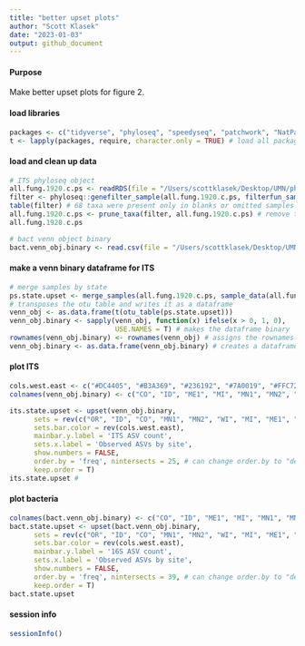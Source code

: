 ```yaml
---
title: "better upset plots"
author: "Scott Klasek"
date: "2023-01-03"
output: github_document
---
```


#### Purpose   
Make better upset plots for figure 2.  

#### load libraries
```r
packages <- c("tidyverse", "phyloseq", "speedyseq", "patchwork", "NatParksPalettes", "UpSetR", "scales")
t <- lapply(packages, require, character.only = TRUE) # load all packages at once
```

#### load and clean up data
```r
# ITS phyloseq object
all.fung.1920.c.ps <- readRDS(file = "/Users/scottklasek/Desktop/UMN/phyloseqs/fung1920.cleaned.ps") # cleaned fungal phyloseq object
filter <- phyloseq::genefilter_sample(all.fung.1920.c.ps, filterfun_sample(function(x) x > 0)) # for each ASV get a true/false whether it has over 0 reads
table(filter) # 68 taxa were present only in blanks or omitted samples < 10k reads
all.fung.1920.c.ps <- prune_taxa(filter, all.fung.1920.c.ps) # remove these zero-count taxa from the ps object
all.fung.1920.c.ps

# bact venn object binary
bact.venn_obj.binary <- read.csv(file = "/Users/scottklasek/Desktop/UMN/figures/from_server/16s.venn_obj.binary.csv", row.names = 1)
```

#### make a venn binary dataframe for ITS 
```r
# merge samples by state
ps.state.upset <- merge_samples(all.fung.1920.c.ps, sample_data(all.fung.1920.c.ps)$state, fun = sum)
# transposes the otu table and writes it as a dataframe
venn_obj <- as.data.frame(t(otu_table(ps.state.upset)))
venn_obj.binary <- sapply(venn_obj, function(x) ifelse(x > 0, 1, 0),
                          USE.NAMES = T) # makes the dataframe binary 
rownames(venn_obj.binary) <- rownames(venn_obj) # assigns the rownames as the same
venn_obj.binary <- as.data.frame(venn_obj.binary) # creates a dataframe where rows are ASVs, columns are sites, and entries are either 1 or 0
```

#### plot ITS
```r
cols.west.east <- c("#DC4405", "#B3A369", "#236192", "#7A0019", "#FFC72A", "#C5050C", "#18453B", "#B0D7FF", "gray") # west-east color palette
colnames(venn_obj.binary) <- c("CO", "ID", "ME1", "MI", "MN1", "MN2", "OR", "ME2", "WI") # fix the names of the sites

its.state.upset <- upset(venn_obj.binary, 
      sets = rev(c("OR", "ID", "CO", "MN1", "MN2", "WI", "MI", "ME1", "ME2")),
      sets.bar.color = rev(cols.west.east),
      mainbar.y.label = 'ITS ASV count',
      sets.x.label = 'Observed ASVs by site',
      show.numbers = FALSE,
      order.by = 'freq', nintersects = 25, # can change order.by to "degree", or adjust number of intersections to show 
      keep.order = T)
its.state.upset # 
```

#### plot bacteria
```r
colnames(bact.venn_obj.binary) <- c("CO", "ID", "ME1", "MI", "MN1", "MN2", "OR", "ME2", "WI") # fix the names of the sites
bact.state.upset <- upset(bact.venn_obj.binary, 
      sets = rev(c("OR", "ID", "CO", "MN1", "MN2", "WI", "MI", "ME1", "ME2")),
      sets.bar.color = rev(cols.west.east),
      mainbar.y.label = '16S ASV count',
      sets.x.label = 'Observed ASVs by site',
      show.numbers = FALSE,
      order.by = 'freq', nintersects = 39, # can change order.by to "degree", or adjust number of intersections to show 
      keep.order = T)
bact.state.upset
```

#### session info
```r
sessionInfo()
```